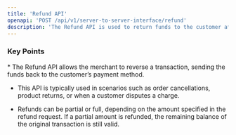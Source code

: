 ```yaml
---
title: 'Refund API'
openapi: 'POST /api/v1/server-to-server-interface/refund'
description: 'The Refund API is used to return funds to the customer after a successful purchase or capture transaction.'
---
```


### Key Points

<Info>
  * The Refund API allows the merchant to reverse a transaction, sending the funds back to the customer’s payment method.

  * This API is typically used in scenarios such as order cancellations, product returns, or when a customer disputes a charge.

  * Refunds can be partial or full, depending on the amount specified in the refund request. If a partial amount is refunded, the remaining balance of the original transaction is still valid.
</Info>
